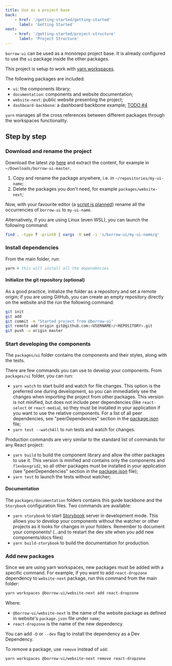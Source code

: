 ```yaml
---
title: Use as a project base
back:
    - href: '/getting-started/getting-started'
      label: 'Getting Started'
next:
    - href: '/getting-started/project-structure'
      label: 'Project Structure'
---
```


`borrow-ui` can be used as a monorepo project base. It is already configured to
use the `ui` package inside the other packages.

This project is setup to work with [yarn workspaces](https://yarnpkg.com/features/workspaces).

The following packages are included:

-   `ui`: the components library;
-   `documentation`: components and website documentation;
-   `website-next`: public website presenting the project;
-   `dashboard-backbone`: a dashboard backbone example; [TODO #4](https://github.com/borrow-ui/borrow-ui/issues/4)

`yarn` manages all the cross references between different packages through the workspaces functionality.

## Step by step

### Download and rename the project

Download the latest zip [here](https://github.com/borrow-ui/borrow-ui/archive/master.zip)
and extract the content, for example in `~/Downloads/borrow-ui-master`.

1. Copy and rename the package anywhere, i.e. in `~/repositories/my-ui-name`;
2. Delete the packages you don't need, for example `packages/website-next`;

Now, with your favourite editor (a [script is planned](https://github.com/borrow-ui/borrow-ui/issues/5))
rename all the occurrencies of `borrow-ui` to `my-ui-name`.

Alternatively, if you are using Linux (even WSL), you can launch the following command:

```bash
find . -type f -print0 | xargs -0 sed -i 's/borrow-ui/my-ui-name/g'
```

### Install dependencies

From the main folder, run:

```bash
yarn # this will install all the dependencies
```

#### Initialize the git repository (optional)

As a good practice, initialize the folder as a repository and set a remote origin; if you are using GitHub, you
can create an empty repository directly on the website and the run the following command:

```bash
git init
git add
git commit -m "Started project from @borrow-ui"
git remote add origin git@github.com:<USERNAME>/<REPOSITORY>.git
git push -u origin master
```

### Start developing the components

The `packages/ui` folder contains the components and their styles, along with the tests.

There are few commands you can use to develop your components. From `packages/ui` folder, you can run:

-   `yarn watch` to start build and watch for file changes. This option is the preferred one during development,
    so you can immediatlely see the changes when importing the project from other packages. This version is not minified,
    but does not include peer dependencies (like `react-select` or `react-media`), so they must be installed in your
    application if you want to use the relative components. For a list of all peer dependencies,
    see "peerDependencies" section in the [package.json](https://github.com/borrow-ui/borrow-ui/blob/master/packages/ui/package.json) file;
-   `yarn test --watchAll` to run tests and watch for changes.

Production commands are very similar to the standard list of commands for any React project:

-   `yarn build` to build the component library and allow the other packages to use it.
    This version is minified and contains only the components and `flexboxgrid2`, so all other packages
    must be installed in your application
    (see "peerDependencies" section in the [package.json](https://github.com/borrow-ui/borrow-ui/blob/master/packages/ui/package.json) file);
-   `yarn test` to launch the tests without watcher;

#### Documentation

The `packages/documentation` folders contains this guide backbone and the `Storybook` configuration files.
Two commands are available:

-   `yarn storybook` to start [Storybook](https://storybook.js.org/) server in development mode.
    This allows you to develop your components without the watcher or other projects as it looks for changes
    in your folders. Remember to document your components! (...and to restart the dev site when you add new components/docs files)
-   `yarn build-storybook` to build the documentation for production.

### Add new packages

Since we are using yarn workspaces, new packages must be added with a specific command.
For example, if you want to add `react-dropzone` dependency to `website-next` package, run this command from the main folder:

```bash
yarn workspaces @borrow-ui/website-next add react-dropzone
```

Where:

-   `@borrow-ui/website-next` is the name of the website package as defined in website's `package.json` file under `name`;
-   `react-dropzone` is the name of the new dependency.

You can add `-D` or `--dev` flag to install the dependency as a Dev Dependency.

To remove a package, use `remove` instead of `add`:

```bash
yarn workspaces @borrow-ui/website-next remove react-dropzone
```
